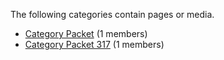 <!-- DO NOT EDIT THIS FILE, CODE AUTOMATICALLY GENERATED BY category.sh -->
The following categories contain pages or media.
* [[Category Packet]] (1 members)
* [[Category Packet 317]] (1 members)
